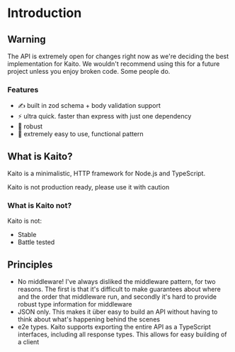 
# Introduction

## Warning

The API is extremely open for changes right now as we're deciding the best implementation for Kaito.
We wouldn't recommend using this for a future project unless you enjoy broken code. Some people do.

### Features

- ✍ built in zod schema + body validation support
- ⚡ ultra quick. faster than express with just one dependency
- 💪 robust
- 💨 extremely easy to use, functional pattern

## What is Kaito?

Kaito is a minimalistic, HTTP framework for Node.js and TypeScript.

<Callout emoji="⚠">Kaito is not production ready, please use it with caution</Callout>

### What is Kaito not?

Kaito is not:

- Stable
- Battle tested

## Principles

- No middleware! I've always disliked the middleware pattern, for two reasons. The first is that it's difficult to make guarantees about where and the order that middleware run, and secondly it's hard to provide robust type information for middleware
- JSON only. This makes it über easy to build an API without having to think about what's happening behind the scenes
- e2e types. Kaito supports exporting the entire API as a TypeScript interfaces, including all response types. This allows for easy building of a client
